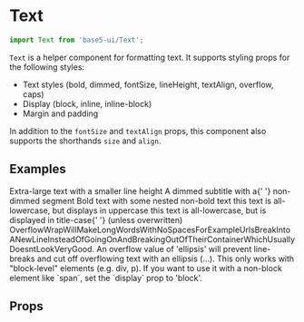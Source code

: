 

<Meta title="Components/Text" component={Text} />

# Text

```jsx
import Text from 'base5-ui/Text';
```

`Text` is a helper component for formatting text. It supports styling props for the following styles:

-   Text styles (bold, dimmed, fontSize, lineHeight, textAlign, overflow, caps)
-   Display (block, inline, inline-block)
-   Margin and padding

In addition to the `fontSize` and `textAlign` props, this component also supports the shorthands `size` and `align`.

## Examples

<Canvas>
	<Story name="Text">
		<Text as="h1" size="xl" lineHeight={1.3}>
			Extra-large text with a smaller line height
		</Text>
		<Text dimmed as="p">
			A dimmed subtitle with a{' '}
			<Text bold dimmed={false}>
				non-dimmed segment
			</Text>
		</Text>
		<Text bold as="p" mt="m">
			Bold text with some nested <Text bold={false}>non-bold</Text> text
		</Text>
		<Text as="p" caps="all" mt="m">
			this text is all-lowercase, but displays in uppercase
		</Text>
		<Text as="p" caps="first">
			this text is all-lowercase, but is displayed in title-case{' '}
			<Text caps="none">(unless overwritten)</Text>
		</Text>
		<Text as="p" overflow="wrap" mt="m">
			OverflowWrapWillMakeLongWordsWithNoSpacesForExampleUrlsBreakIntoANewLineInsteadOfGoingOnAndBreakingOutOfTheirContainerWhichUsuallyDoesntLookVeryGood.
		</Text>
		<Text display="block" overflow="ellipsis" mt="m">
			An overflow value of 'ellipsis' will prevent line-breaks and cut off
			overflowing text with an ellipsis (…). This only works with
			"block-level" elements (e.g. div, p). If you want to use it with a
			non-block element like `span`, set the `display` prop to 'block'.
		</Text>
	</Story>
</Canvas>

## Props

<ArgsTable of={Text} />
